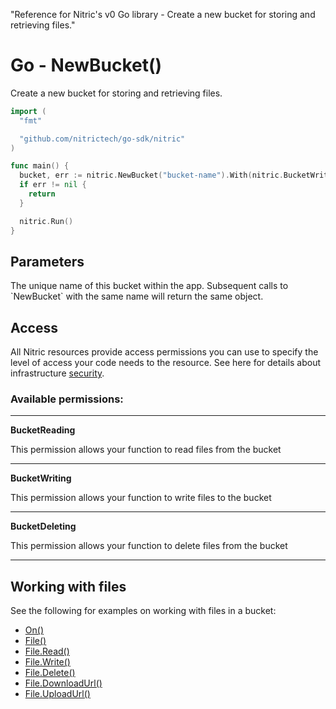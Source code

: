   "Reference for Nitric's v0 Go library - Create a new bucket for storing and retrieving files."

# Go - NewBucket()

Create a new bucket for storing and retrieving files.

```go
import (
  "fmt"

  "github.com/nitrictech/go-sdk/nitric"
)

func main() {
  bucket, err := nitric.NewBucket("bucket-name").With(nitric.BucketWriting, nitric.BucketReading, nitric.BucketDeleting)
  if err != nil {
    return
  }

  nitric.Run()
}
```

## Parameters

<Properties>
  <Property name="name" required type="string">
    The unique name of this bucket within the app. Subsequent calls to
    `NewBucket` with the same name will return the same object.
  </Property>
</Properties>

## Access

All Nitric resources provide access permissions you can use to specify the level of access your code needs to the resource. See here for details about infrastructure [security](/get-started/foundations/infrastructure/security).

### Available permissions:

---

**BucketReading**

This permission allows your function to read files from the bucket

---

**BucketWriting**

This permission allows your function to write files to the bucket

---

**BucketDeleting**

This permission allows your function to delete files from the bucket

---

## Working with files

See the following for examples on working with files in a bucket:

- [On()](./bucket-on)
- [File()](./bucket-file)
- [File.Read()](./bucket-file-read)
- [File.Write()](./bucket-file-write)
- [File.Delete()](./bucket-file-delete)
- [File.DownloadUrl()](./bucket-file-downloadurl)
- [File.UploadUrl()](./bucket-file-uploadurl)
